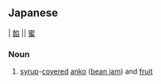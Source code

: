 == Japanese == 
{{ja-kanjitab-top}}
| [[餡]] || [[蜜]] 
{{ja-kanjitab-bottom}}                                         
===Noun===
{{ja-noun|k|hira=あんみつ|rom=anmitsu|rs=食08}}

# [[syrup]]-[[covered]] [[anko]] ([[bean jam]]) and [[fruit]]